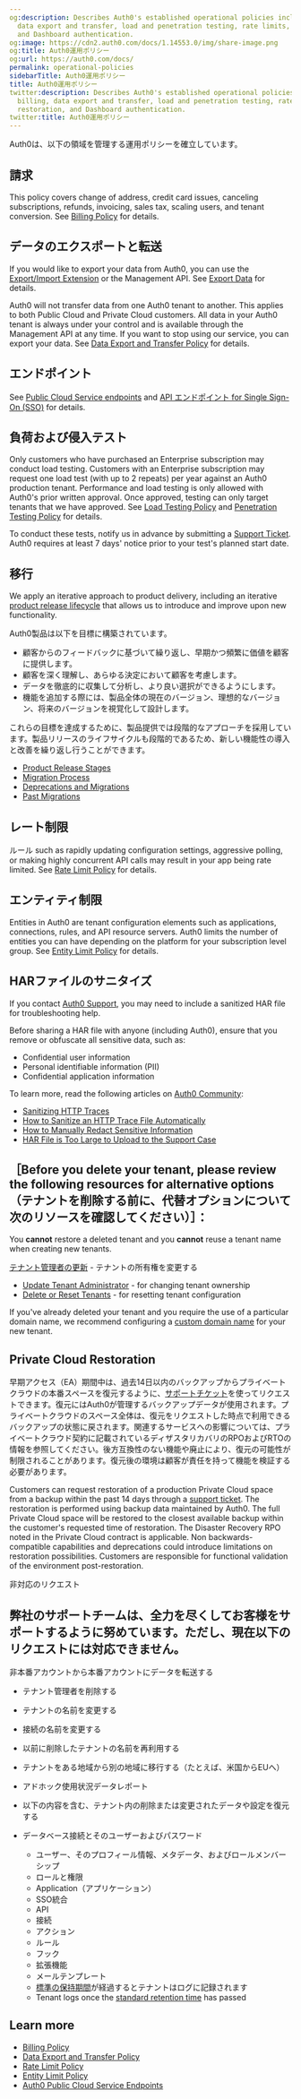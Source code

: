 ```yaml
---
og:description: Describes Auth0's established operational policies including billing,
  data export and transfer, load and penetration testing, rate limits, tenant restoration,
  and Dashboard authentication.
og:image: https://cdn2.auth0.com/docs/1.14553.0/img/share-image.png
og:title: Auth0運用ポリシー
og:url: https://auth0.com/docs/
permalink: operational-policies
sidebarTitle: Auth0運用ポリシー
title: Auth0運用ポリシー
twitter:description: Describes Auth0's established operational policies including
  billing, data export and transfer, load and penetration testing, rate limits, tenant
  restoration, and Dashboard authentication.
twitter:title: Auth0運用ポリシー
---
```


Auth0は、以下の領域を管理する運用ポリシーを確立しています。

## 請求

This policy covers change of address, credit card issues, canceling subscriptions, refunds, invoicing, sales tax, scaling users, and tenant conversion. See [Billing Policy](/docs/troubleshoot/customer-support/operational-policies/billing-policy) for details.

## データのエクスポートと転送

If you would like to export your data from Auth0, you can use the [Export/Import Extension](/docs/customize/extensions/authorization-extension/import-and-export-authorization-extension-data) or the <Tooltip tip="Management API: A product to allow customers to perform administrative tasks." cta="View Glossary" href="/docs/glossary?term=Management+API">Management API</Tooltip>. See [Export Data](/docs/troubleshoot/customer-support/manage-subscriptions/export-data) for details.

Auth0 will not transfer data from one Auth0 tenant to another. This applies to both Public Cloud and Private Cloud customers. All data in your Auth0 tenant is always under your control and is available through the Management API at any time. If you want to stop using our service, you can export your data. See [Data Export and Transfer Policy](/docs/troubleshoot/customer-support/operational-policies/data-export-and-transfer-policy) for details.

## エンドポイント

See [Public Cloud Service endpoints](/docs/troubleshoot/customer-support/operational-policies/public-cloud-service-endpoints) and [API エンドポイント for Single Sign-On (SSO)](/docs/authenticate/single-sign-on/api-endpoints-for-single-sign-on) for details.

## 負荷および侵入テスト

Only customers who have purchased an Enterprise subscription may conduct load testing. Customers with an Enterprise subscription may request one load test (with up to 2 repeats) per year against an Auth0 production tenant. Performance and load testing is only allowed with Auth0's prior written approval. Once approved, testing can only target tenants that we have approved. See [Load Testing Policy](/docs/troubleshoot/customer-support/operational-policies/load-testing-policy) and [Penetration Testing Policy](/docs/troubleshoot/customer-support/operational-policies/penetration-testing-policy) for details.

To conduct these tests, notify us in advance by submitting a [Support Ticket](https://support.auth0.com). Auth0 requires at least 7 days' notice prior to your test's planned start date.

## 移行

We apply an iterative approach to product delivery, including an iterative [product release lifecycle](/docs/troubleshoot/product-lifecycle) that allows us to introduce and improve upon new functionality.

Auth0製品は以下を目標に構築されています。

* 顧客からのフィードバックに基づいて繰り返し、早期かつ頻繁に価値を顧客に提供します。
* 顧客を深く理解し、あらゆる決定において顧客を考慮します。
* データを徹底的に収集して分析し、より良い選択ができるようにします。
* 機能を追加する際には、製品全体の現在のバージョン、理想的なバージョン、将来のバージョンを視覚化して設計します。

これらの目標を達成するために、製品提供では段階的なアプローチを採用しています。製品リリースのライフサイクルも段階的であるため、新しい機能性の導入と改善を繰り返し行うことができます。

* [Product Release Stages](/docs/troubleshoot/product-lifecycle/product-release-stages)
* [Migration Process](/docs/troubleshoot/product-lifecycle/migration-process)
* [Deprecations and Migrations](/docs/troubleshoot/product-lifecycle/deprecations-and-migrations)
* [Past Migrations](/docs/troubleshoot/product-lifecycle/past-migrations)

## レート制限

ルール such as rapidly updating configuration settings, aggressive polling, or making highly concurrent API calls may result in your app being rate limited. See [Rate Limit Policy](/docs/troubleshoot/customer-support/operational-policies/rate-limit-policy) for details.

## エンティティ制限

Entities in Auth0 are tenant configuration elements such as applications, connections, rules, and API <Tooltip tip="Resource Server: Server hosting protected resources. Resource servers accept and respond to protected resource requests." cta="View Glossary" href="/docs/glossary?term=resource+servers">resource servers</Tooltip>. Auth0 limits the number of entities you can have depending on the platform for your subscription level group. See [Entity Limit Policy](/docs/troubleshoot/customer-support/operational-policies/entity-limit-policy) for details.

## HARファイルのサニタイズ

If you contact [Auth0 Support](https://support.auth0.com), you may need to include a sanitized HAR file for troubleshooting help.

<Warning>

Before sharing a HAR file with anyone (including Auth0), ensure that you remove or obfuscate all sensitive data, such as:

* Confidential user information
* Personal identifiable information (PII)
* Confidential application information

To learn more, read the following articles on [Auth0 Community](https://community.auth0.com):

* [Sanitizing HTTP Traces](https://community.auth0.com/t/sanitizing-http-traces/119488)
* [How to Sanitize an HTTP Trace File Automatically](https://community.auth0.com/t/how-to-sanitize-a-http-trace-file-automatically/120583)
* [How to Manually Redact Sensitive Information](https://community.auth0.com/t/how-to-manually-redact-sensitive-information/122554)
* [HAR File is Too Large to Upload to the Support Case](https://community.auth0.com/t/har-file-is-too-large-to-upload-to-the-support-case/122488)

</Warning>

## **［Before you delete your tenant, please review the following resources for alternative options（テナントを削除する前に、代替オプションについて次のリソースを確認してください）］**：

<Warning>

You **cannot** restore a deleted tenant and you **cannot** reuse a tenant name when creating new tenants.

</Warning>

[テナント管理者の更新](/manage-dashboard-access) - テナントの所有権を変更する

* [Update Tenant Administrator](/docs/get-started/manage-dashboard-access) - for changing tenant ownership
* [Delete or Reset Tenants](/docs/troubleshoot/customer-support/manage-subscriptions/delete-or-reset-tenant) - for resetting tenant configuration

If you've already deleted your tenant and you require the use of a particular domain name, we recommend configuring a [custom domain name](/docs/customize/custom-domains) for your new tenant.

## Private Cloud Restoration

早期アクセス（EA）期間中は、過去14日以内のバックアップからプライベートクラウドの本番スペースを復元するように、[サポートチケット]()を使ってリクエストできます。復元にはAuth0が管理するバックアップデータが使用されます。プライベートクラウドのスペース全体は、復元をリクエストした時点で利用できるバックアップの状態に戻されます。関連するサービスへの影響については、プライベートクラウド契約に記載されているディザスタリカバリのRPOおよびRTOの情報を参照してください。後方互換性のない機能や廃止により、復元の可能性が制限されることがあります。復元後の環境は顧客が責任を持って機能を検証する必要があります。

Customers can request restoration of a production Private Cloud space from a backup within the past 14 days through a [support ticket](https://support.auth0.com/). The restoration is performed using backup data maintained by Auth0. The full Private Cloud space will be restored to the closest available backup within the customer's requested time of restoration. The Disaster Recovery RPO noted in the Private Cloud contract is applicable. Non backwards-compatible capabilities and deprecations could introduce limitations on restoration possibilities. Customers are responsible for functional validation of the environment post-restoration.

非対応のリクエスト

## 弊社のサポートチームは、全力を尽くしてお客様をサポートするように努めています。ただし、現在以下のリクエストには対応できません。

非本番アカウントから本番アカウントにデータを転送する

* テナント管理者を削除する
* テナントの名前を変更する
* 接続の名前を変更する
* 以前に削除したテナントの名前を再利用する
* テナントをある地域から別の地域に移行する（たとえば、米国からEUへ）
* アドホック使用状況データレポート
* 以下の内容を含む、テナント内の削除または変更されたデータや設定を復元する
* データベース接続とそのユーザーおよびパスワード

  + ユーザー、そのプロフィール情報、メタデータ、およびロールメンバーシップ
  + ロールと権限
  + Application（アプリケーション）
  + SSO統合
  + API
  + 接続
  + アクション
  + ルール
  + フック
  + 拡張機能
  + メールテンプレート
  + [標準の保持期間](/logs/log-data-retention)が経過するとテナントはログに記録されます
  + Tenant logs once the [standard retention time](/docs/deploy-monitor/logs/log-data-retention) has passed

## Learn more

* [Billing Policy](/docs/troubleshoot/customer-support/operational-policies/billing-policy)
* [Data Export and Transfer Policy](/docs/troubleshoot/customer-support/operational-policies/data-export-and-transfer-policy)
* [Rate Limit Policy](/docs/troubleshoot/customer-support/operational-policies/rate-limit-policy)
* [Entity Limit Policy](/docs/troubleshoot/customer-support/operational-policies/entity-limit-policy)
* [Auth0 Public Cloud Service Endpoints](/docs/troubleshoot/customer-support/operational-policies/public-cloud-service-endpoints)